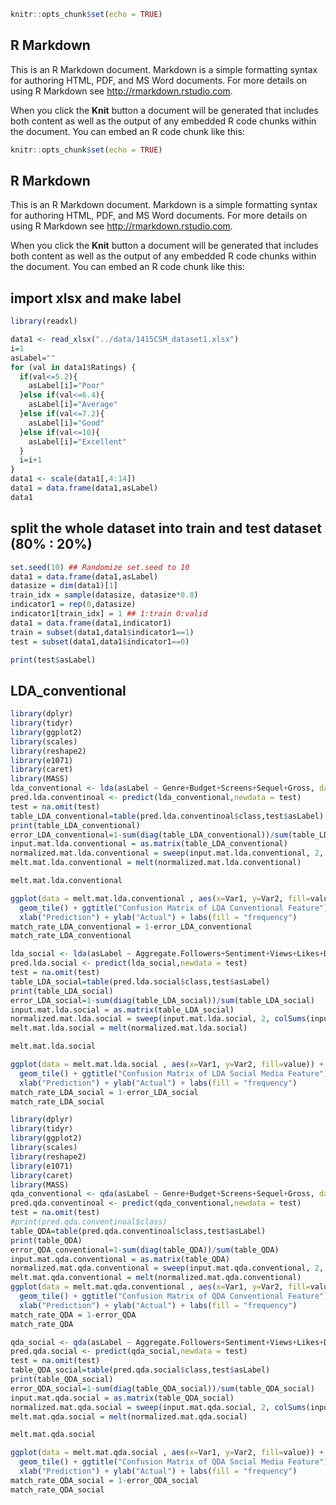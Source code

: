 
```r
knitr::opts_chunk$set(echo = TRUE)
```

## R Markdown

This is an R Markdown document. Markdown is a simple formatting syntax for authoring HTML, PDF, and MS Word documents. For more details on using R Markdown see <http://rmarkdown.rstudio.com>.

When you click the **Knit** button a document will be generated that includes both content as well as the output of any embedded R code chunks within the document. You can embed an R code chunk like this:

```r
knitr::opts_chunk$set(echo = TRUE)
```

## R Markdown

This is an R Markdown document. Markdown is a simple formatting syntax for authoring HTML, PDF, and MS Word documents. For more details on using R Markdown see <http://rmarkdown.rstudio.com>.

When you click the **Knit** button a document will be generated that includes both content as well as the output of any embedded R code chunks within the document. You can embed an R code chunk like this:

## import xlsx and make label
```r
library(readxl)

data1 <- read_xlsx("../data/1415CSM_dataset1.xlsx")
i=1
asLabel=""
for (val in data1$Ratings) {
  if(val<=5.2){
    asLabel[i]="Poor"
  }else if(val<=6.4){
    asLabel[i]="Average"
  }else if(val<=7.2){
    asLabel[i]="Good"
  }else if(val<=10){
    asLabel[i]="Excellent"
  }
  i=i+1
}
data1 <- scale(data1[,4:14])
data1 = data.frame(data1,asLabel)
data1 
```


## split the whole dataset into train and test dataset (80% : 20%)
```r
set.seed(10) ## Randomize set.seed to 10
data1 = data.frame(data1,asLabel)
datasize = dim(data1)[1]
train_idx = sample(datasize, datasize*0.8)
indicator1 = rep(0,datasize)
indicator1[train_idx] = 1 ## 1:train 0:valid
data1 = data.frame(data1,indicator1)
train = subset(data1,data1$indicator1==1)
test = subset(data1,data1$indicator1==0)
```

```r
print(test$asLabel)
```
## LDA_conventional
```r
library(dplyr)
library(tidyr)
library(ggplot2)
library(scales)
library(reshape2)
library(e1071)
library(caret)
library(MASS)
lda_conventional <- lda(asLabel ~ Genre+Budget+Screens+Sequel+Gross, data = train)
pred.lda.conventinoal <- predict(lda_conventional,newdata = test)
test = na.omit(test) 
table_LDA_conventional=table(pred.lda.conventinoal$class,test$asLabel)
print(table_LDA_conventional)
error_LDA_conventional=1-sum(diag(table_LDA_conventional))/sum(table_LDA_conventional)
input.mat.lda.conventional = as.matrix(table_LDA_conventional)
normalized.mat.lda.conventional = sweep(input.mat.lda.conventional, 2, colSums(input.mat.lda.conventional), "/" )
melt.mat.lda.conventional = melt(normalized.mat.lda.conventional)
```
```r
melt.mat.lda.conventional
```
```r
ggplot(data = melt.mat.lda.conventional , aes(x=Var1, y=Var2, fill=value)) + 
  geom_tile() + ggtitle("Confusion Matrix of LDA Conventional Feature") +
  xlab("Prediction") + ylab("Actual") + labs(fill = "frequency")
match_rate_LDA_conventional = 1-error_LDA_conventional
match_rate_LDA_conventional
```
```r
lda_social <- lda(asLabel ~ Aggregate.Followers+Sentiment+Views+Likes+Dislikes+Comments, data = train)
pred.lda.social <- predict(lda_social,newdata = test)
test = na.omit(test) 
table_LDA_social=table(pred.lda.social$class,test$asLabel)
print(table_LDA_social)
error_LDA_social=1-sum(diag(table_LDA_social))/sum(table_LDA_social)
input.mat.lda.social = as.matrix(table_LDA_social)
normalized.mat.lda.social = sweep(input.mat.lda.social, 2, colSums(input.mat.lda.social), "/" )
melt.mat.lda.social = melt(normalized.mat.lda.social)
```
```r
melt.mat.lda.social
```
```r
ggplot(data = melt.mat.lda.social , aes(x=Var1, y=Var2, fill=value)) + 
  geom_tile() + ggtitle("Confusion Matrix of LDA Social Media Feature") +
  xlab("Prediction") + ylab("Actual") + labs(fill = "frequency")
match_rate_LDA_social = 1-error_LDA_social
match_rate_LDA_social
```

```r
library(dplyr)
library(tidyr)
library(ggplot2)
library(scales)
library(reshape2)
library(e1071)
library(caret)
library(MASS)
qda_conventional <- qda(asLabel ~ Genre+Budget+Screens+Sequel+Gross, data = train)
pred.qda.conventinoal <- predict(qda_conventional,newdata = test)
test = na.omit(test) 
#print(pred.qda.conventinoal$class)
table_QDA=table(pred.qda.conventinoal$class,test$asLabel)
print(table_QDA)
error_QDA_conventional=1-sum(diag(table_QDA))/sum(table_QDA)
input.mat.qda.conventional = as.matrix(table_QDA)
normalized.mat.qda.conventional = sweep(input.mat.qda.conventional, 2, colSums(input.mat.qda.conventional), "/" )
melt.mat.qda.conventional = melt(normalized.mat.qda.conventional)
ggplot(data = melt.mat.qda.conventional , aes(x=Var1, y=Var2, fill=value)) + 
  geom_tile() + ggtitle("Confusion Matrix of QDA Conventional Feature") +
  xlab("Prediction") + ylab("Actual") + labs(fill = "frequency")
match_rate_QDA = 1-error_QDA
match_rate_QDA
```
```r
qda_social <- qda(asLabel ~ Aggregate.Followers+Sentiment+Views+Likes+Dislikes+Comments, data = train)
pred.qda.social <- predict(qda_social,newdata = test)
test = na.omit(test) 
table_QDA_social=table(pred.qda.social$class,test$asLabel)
print(table_QDA_social)
error_QDA_social=1-sum(diag(table_QDA_social))/sum(table_QDA_social)
input.mat.qda.social = as.matrix(table_QDA_social)
normalized.mat.qda.social = sweep(input.mat.qda.social, 2, colSums(input.mat.qda.social), "/" )
melt.mat.qda.social = melt(normalized.mat.qda.social)
```
```r
melt.mat.qda.social
```
```r
ggplot(data = melt.mat.qda.social , aes(x=Var1, y=Var2, fill=value)) + 
  geom_tile() + ggtitle("Confusion Matrix of QDA Social Media Feature") +
  xlab("Prediction") + ylab("Actual") + labs(fill = "frequency")
match_rate_QDA_social = 1-error_QDA_social
match_rate_QDA_social
```

